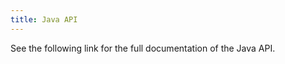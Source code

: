 ```yaml
---
title: Java API
---
```



See the following link for the full documentation of the Java API.

<LinkCard
  title="Java API documentation"
  href="https://kuzudb.com/api-docs/java"
/>
